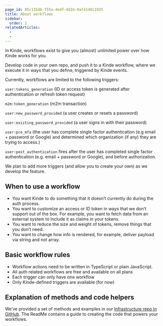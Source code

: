 ```yaml
---
page_id: 85c135db-f55a-4edf-8d1b-0af4140c1925
title: About workflows
sidebar:
  order: 1
relatedArticles:
  - 
  - 
---
```


In Kinde, workflows exist to give you (almost) unlimited power over how Kinde works for you. 

Develop code in your own repo, and push it to a Kinde workflow, where we execute it in ways that you define, triggered by Kinde events. 

Currently, workflows are limited to the following triggers:

  `user:tokens_generation` (ID or access token is generated after authentication or refresh token request)
  
  `m2m:token_generation` (m2m transaction)
  
  `user:new_password_provided` (a user creates or resets a password)
  
  `user:existing_password_provided` (a user signs in with their password)
  
   `user:pre_mfa` (the user has complete single factor authentication (e.g email + password or Google) and determined which organization (if any) they are trying to access.)
  
  `user:post_authentication` fires after the user has completed single factor authentication (e.g. email + password or Google), and before authorization.

We plan to add more triggers (and allow you to create your own) as we develop the feature.

## When to use a workflow

- You want Kinde to do something that it doesn’t currently do during the auth process.
- You want to customize an access or ID token in ways that we don’t support out of the box. For example, you want to fetch data from an external system to include it as claims in your tokens.
- You want to reduce the size and weight of tokens, remove things that you don’t need.
- You want to change how info is rendered, for example, deliver payload via string and not array.

## Basic workflow rules

- Workflow actions need to be written in TypeScript or plain JavaScript.
- All auth related workflows are free and available on all plans
- Each trigger can only have one workflow
- Only Kinde-defined triggers are available (for now)

## Explanation of methods and code helpers

We’ve provided a set of methods and examples in our [Infrastructure repo in GitHub](https://github.com/kinde-oss/infrastructure). The  ReadMe contains a guide to creating the code that powers your workflows.

